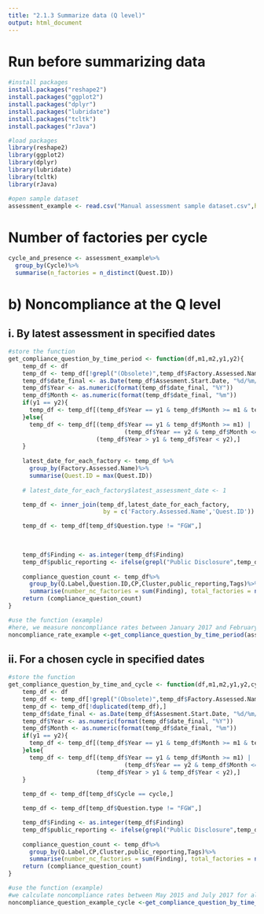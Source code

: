 ---
title: "2.1.3 Summarize data (Q level)"
output: html_document
---

# Run before summarizing data
```{r}
#install packages
install.packages("reshape2")
install.packages("ggplot2")
install.packages("dplyr")
install.packages("lubridate")
install.packages("tcltk")
install.packages("rJava")

#load packages
library(reshape2)
library(ggplot2)
library(dplyr)
library(lubridate)
library(tcltk)
library(rJava)

#open sample dataset
assessment_example <- read.csv("Manual assessment sample dataset.csv",header = T, stringsAsFactors = F)

```

# Number of factories per cycle
```{r}
cycle_and_presence <- assessment_example%>%
  group_by(Cycle)%>%
  summarise(n_factories = n_distinct(Quest.ID))

```

# b) Noncompliance at the Q level
## i. By latest assessment in specified dates
```{r}
#store the function
get_compliance_question_by_time_period <- function(df,m1,m2,y1,y2){
    temp_df <- df
    temp_df <- temp_df[!grepl("(Obsolete)",temp_df$Factory.Assessed.Name),]
    temp_df$date_final <- as.Date(temp_df$Assesment.Start.Date, "%d/%m/%Y")
    temp_df$Year <- as.numeric(format(temp_df$date_final, "%Y"))
    temp_df$Month <- as.numeric(format(temp_df$date_final, "%m"))
    if(y1 == y2){
      temp_df <- temp_df[(temp_df$Year == y1 & temp_df$Month >= m1 & temp_df$Month <= m2),]
    }else{
      temp_df <- temp_df[(temp_df$Year == y1 & temp_df$Month >= m1) |
                                 (temp_df$Year == y2 & temp_df$Month <= m2)|
                         (temp_df$Year > y1 & temp_df$Year < y2),]
    }
    
    latest_date_for_each_factory <- temp_df %>%
      group_by(Factory.Assessed.Name)%>%
      summarise(Quest.ID = max(Quest.ID))
  
    # latest_date_for_each_factory$latest_assessment_date <- 1

    temp_df <- inner_join(temp_df,latest_date_for_each_factory,
                           by = c('Factory.Assessed.Name','Quest.ID'))

    temp_df <- temp_df[temp_df$Question.type != "FGW",]
    
    

    temp_df$Finding <- as.integer(temp_df$Finding)
    temp_df$public_reporting <- ifelse(grepl("Public Disclosure",temp_df$Tags),1,0)
    
    compliance_question_count <- temp_df%>%
      group_by(Q.Label,Question.ID,CP,Cluster,public_reporting,Tags)%>%
      summarise(number_nc_factories = sum(Finding), total_factories = n_distinct(Quest.ID))
    return (compliance_question_count)
}

#use the function (example)
#here, we measure noncompliance rates between January 2017 and February 2018, for all the latest assessments of each factory in the specified timeframe. The set of dates can be replaced following the order: "m1, m2, y1, y2," where m1 and y1 are the start date (month and year), and m2 and y2 the end date of the timeframe taken into consideration
noncompliance_rate_example <-get_compliance_question_by_time_period(assessment_example,1,2,2017,2018)

```

## ii. For a chosen cycle in specified dates
```{r}
#store the function
get_compliance_question_by_time_and_cycle <- function(df,m1,m2,y1,y2,cycle){
    temp_df <- df
    temp_df <- temp_df[!grepl("(Obsolete)",temp_df$Factory.Assessed.Name),]
    temp_df <- temp_df[!duplicated(temp_df),]
    temp_df$date_final <- as.Date(temp_df$Assesment.Start.Date, "%d/%m/%Y")
    temp_df$Year <- as.numeric(format(temp_df$date_final, "%Y"))
    temp_df$Month <- as.numeric(format(temp_df$date_final, "%m"))
    if(y1 == y2){
      temp_df <- temp_df[(temp_df$Year == y1 & temp_df$Month >= m1 & temp_df$Month <= m2),]
    }else{
      temp_df <- temp_df[(temp_df$Year == y1 & temp_df$Month >= m1) |
                                 (temp_df$Year == y2 & temp_df$Month <= m2)|
                         (temp_df$Year > y1 & temp_df$Year < y2),]
    }
    
    temp_df <- temp_df[temp_df$Cycle == cycle,]

    temp_df <- temp_df[temp_df$Question.type != "FGW",]

    temp_df$Finding <- as.integer(temp_df$Finding)
    temp_df$public_reporting <- ifelse(grepl("Public Disclosure",temp_df$Tags),1,0)
    
    compliance_question_count <- temp_df%>%
      group_by(Q.Label,CP,Cluster,public_reporting,Tags)%>%
      summarise(number_nc_factories = sum(Finding), total_factories = n_distinct(Quest.ID))
    return (compliance_question_count)
}

#use the function (example)
#we calculate noncompliance rates between May 2015 and July 2017 for all first assessment cycles. The criteria can be replaced with a different timeframe and cycle number following the order: "m1, m2, y1, y2, cycle" where m1 and y1 is the start date (month and year), and m2 and y2 the end date of the specified timeframe, and cycle is the cycle number that we wish to take into consideration 
noncompliance_question_example_cycle <-get_compliance_question_by_time_and_cycle(assessment_example,3,7,2015,2017, 1)
```
